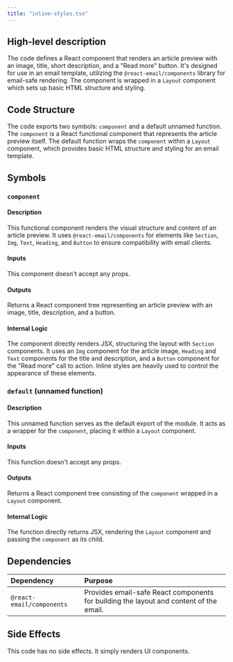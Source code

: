 ```yaml
---
title: "inline-styles.tsx"
---
```


## High-level description
The code defines a React component that renders an article preview with an image, title, short description, and a "Read more" button. It's designed for use in an email template, utilizing the `@react-email/components` library for email-safe rendering. The component is wrapped in a `Layout` component which sets up basic HTML structure and styling.

## Code Structure
The code exports two symbols: `component` and a default unnamed function. The `component` is a React functional component that represents the article preview itself. The default function wraps the `component` within a `Layout` component, which provides basic HTML structure and styling for an email template.

## Symbols

### `component`
#### Description
This functional component renders the visual structure and content of an article preview. It uses `@react-email/components` for elements like `Section`, `Img`, `Text`, `Heading`, and `Button` to ensure compatibility with email clients.

#### Inputs
This component doesn't accept any props.

#### Outputs
Returns a React component tree representing an article preview with an image, title, description, and a button.

#### Internal Logic
The component directly renders JSX, structuring the layout with `Section` components. It uses an `Img` component for the article image, `Heading` and `Text` components for the title and description, and a `Button` component for the "Read more" call to action. Inline styles are heavily used to control the appearance of these elements.

### `default` (unnamed function)
#### Description
This unnamed function serves as the default export of the module. It acts as a wrapper for the `component`, placing it within a `Layout` component.

#### Inputs
This function doesn't accept any props.

#### Outputs
Returns a React component tree consisting of the `component` wrapped in a `Layout` component.

#### Internal Logic
The function directly returns JSX, rendering the `Layout` component and passing the `component` as its child.

## Dependencies
| Dependency | Purpose |
|:-----------|:--------|
| `@react-email/components` | Provides email-safe React components for building the layout and content of the email. |

## Side Effects
This code has no side effects. It simply renders UI components.
